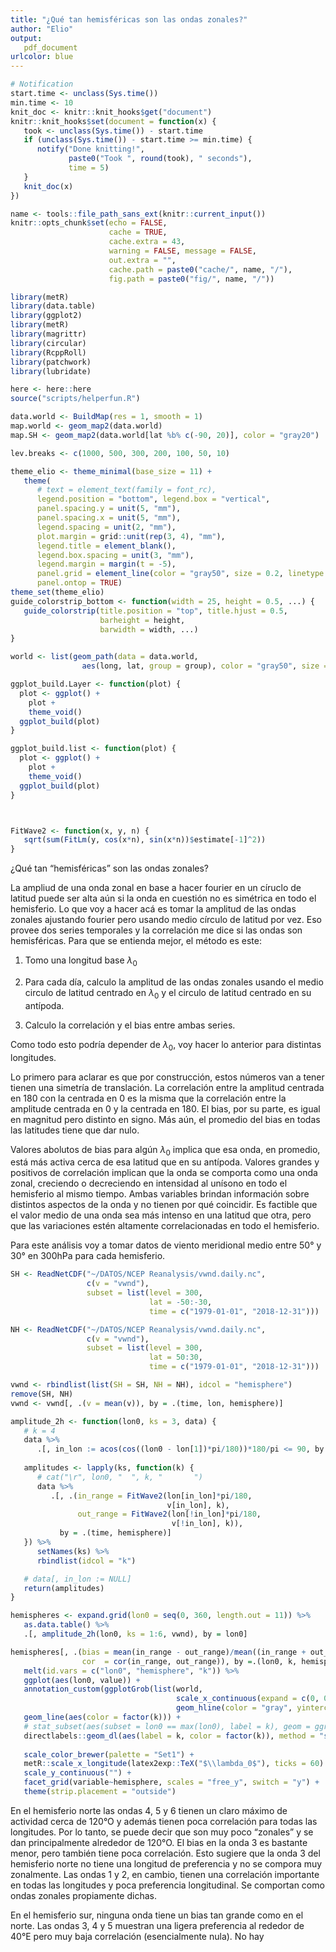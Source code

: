 ```yaml
---
title: "¿Qué tan hemisféricas son las ondas zonales?"
author: "Elio"
output: 
   pdf_document
urlcolor: blue
---
```


```r
# Notification
start.time <- unclass(Sys.time())
min.time <- 10
knit_doc <- knitr::knit_hooks$get("document")
knitr::knit_hooks$set(document = function(x) {
   took <- unclass(Sys.time()) - start.time
   if (unclass(Sys.time()) - start.time >= min.time) {
      notify("Done knitting!", 
             paste0("Took ", round(took), " seconds"),
             time = 5)
   }  
   knit_doc(x)
})

name <- tools::file_path_sans_ext(knitr::current_input())
knitr::opts_chunk$set(echo = FALSE,
                      cache = TRUE,
                      cache.extra = 43, 
                      warning = FALSE, message = FALSE,
                      out.extra = "", 
                      cache.path = paste0("cache/", name, "/"),
                      fig.path = paste0("fig/", name, "/"))

library(metR)
library(data.table)
library(ggplot2)
library(metR)
library(magrittr)
library(circular)
library(RcppRoll)
library(patchwork)
library(lubridate)

here <- here::here
source("scripts/helperfun.R")

data.world <- BuildMap(res = 1, smooth = 1)
map.world <- geom_map2(data.world)
map.SH <- geom_map2(data.world[lat %b% c(-90, 20)], color = "gray20")

lev.breaks <- c(1000, 500, 300, 200, 100, 50, 10)

theme_elio <- theme_minimal(base_size = 11) +
   theme(
      # text = element_text(family = font_rc),
      legend.position = "bottom", legend.box = "vertical",
      panel.spacing.y = unit(5, "mm"),
      panel.spacing.x = unit(5, "mm"),
      legend.spacing = unit(2, "mm"),
      plot.margin = grid::unit(rep(3, 4), "mm"),
      legend.title = element_blank(),
      legend.box.spacing = unit(3, "mm"),
      legend.margin = margin(t = -5),
      panel.grid = element_line(color = "gray50", size = 0.2, linetype = 3),
      panel.ontop = TRUE)
theme_set(theme_elio)
guide_colorstrip_bottom <- function(width = 25, height = 0.5, ...) {
   guide_colorstrip(title.position = "top", title.hjust = 0.5,
                    barheight = height,
                    barwidth = width, ...)
}

world <- list(geom_path(data = data.world,
                aes(long, lat, group = group), color = "gray50", size =0.3))

ggplot_build.Layer <- function(plot) {
  plot <- ggplot() + 
    plot +
    theme_void()
  ggplot_build(plot)
}

ggplot_build.list <- function(plot) {
  plot <- ggplot() + 
    plot +
    theme_void()
  ggplot_build(plot)
}



FitWave2 <- function(x, y, n) {
   sqrt(sum(FitLm(y, cos(x*n), sin(x*n))$estimate[-1]^2))
}

```

¿Qué tan "hemisféricas" son las ondas zonales? 

La ampliud de una onda zonal en base a hacer fourier en un círuclo de latitud puede ser alta aún si la onda en cuestión no es simétrica en todo el hemisferio. Lo que voy a hacer acá es tomar la amplitud de las ondas zonales ajustando fourier pero usando medio círculo de latitud por vez. Eso provee dos series temporales y la correlación me dice si las ondas son hemisféricas. Para que se entienda mejor, el método es este:

1. Tomo una longitud base $\lambda_0$

1. Para cada día, calculo la amplitud de las ondas zonales usando el medio circulo de latitud centrado en $\lambda_0$ y el circulo de latitud centrado en su antípoda. 

1. Calculo la correlación y el bias entre ambas series. 

Como todo esto podría depender de $\lambda_0$, voy hacer lo anterior para distintas longitudes. 

Lo primero para aclarar es que por construcción, estos números van a tener tienen una simetría de translación. La correlación entre la amplitud centrada en 180 con la centrada en 0 es la misma que la correlación entre la amplitude centrada en 0 y la centrada en 180. El bias, por su parte, es igual en magnitud pero distinto en signo. Más aún, el promedio del bias en todas las latitudes tiene que dar nulo.

Valores abolutos de bias para algún $\lambda_0$ implica que esa onda, en promedio, está más activa cerca de esa latitud que en su antípoda. Valores grandes y positivos de correlación implican que la onda se comporta como una onda zonal, creciendo o decreciendo en intensidad al unísono en todo el hemisferio al mismo tiempo. Ambas variables brindan información sobre distintos aspectos de la onda y no tienen por qué coincidir. Es factible que el valor medio de una onda sea más intenso en una latitud que otra, pero que las variaciones estén altamente correlacionadas en todo el hemisferio.  

Para este análisis voy a tomar datos de viento meridional medio entre 50° y 30° en 300hPa para cada hemisferio. 

```r
SH <- ReadNetCDF("~/DATOS/NCEP Reanalysis/vwnd.daily.nc", 
                 c(v = "vwnd"),
                 subset = list(level = 300,
                               lat = -50:-30,
                               time = c("1979-01-01", "2018-12-31")))

NH <- ReadNetCDF("~/DATOS/NCEP Reanalysis/vwnd.daily.nc", 
                 c(v = "vwnd"),
                 subset = list(level = 300,
                               lat = 50:30,
                               time = c("1979-01-01", "2018-12-31")))

vwnd <- rbindlist(list(SH = SH, NH = NH), idcol = "hemisphere")
remove(SH, NH)
vwnd <- vwnd[, .(v = mean(v)), by = .(time, lon, hemisphere)]
```

```r
amplitude_2h <- function(lon0, ks = 3, data) {
   # k = 4
   data %>% 
      .[, in_lon := acos(cos((lon0 - lon[1])*pi/180))*180/pi <= 90, by = lon]
   
   amplitudes <- lapply(ks, function(k) {
      # cat("\r", lon0, "  ", k, "       ")
      data %>% 
         .[, .(in_range = FitWave2(lon[in_lon]*pi/180, 
                                   v[in_lon], k),
               out_range = FitWave2(lon[!in_lon]*pi/180, 
                                    v[!in_lon], k)),
           by = .(time, hemisphere)] 
   }) %>% 
      setNames(ks) %>% 
      rbindlist(idcol = "k")

   # data[, in_lon := NULL]
   return(amplitudes)
}
```

```r
hemispheres <- expand.grid(lon0 = seq(0, 360, length.out = 11)) %>% 
   as.data.table() %>% 
   .[, amplitude_2h(lon0, ks = 1:6, vwnd), by = lon0] 
```


```r
hemispheres[, .(bias = mean(in_range - out_range)/mean((in_range + out_range)/2),
                cor  = cor(in_range, out_range)), by =.(lon0, k, hemisphere)] %>% 
   melt(id.vars = c("lon0", "hemisphere", "k")) %>% 
   ggplot(aes(lon0, value)) +
   annotation_custom(ggplotGrob(list(world, 
                                     scale_x_continuous(expand = c(0, 0)),
                                     geom_hline(color = "gray", yintercept = c(50, 30, -50, -30)) ))) +
   geom_line(aes(color = factor(k))) +
   # stat_subset(aes(subset = lon0 == max(lon0), label = k), geom = ggrepel::GeomTextRepel) +
   directlabels::geom_dl(aes(label = k, color = factor(k)), method = "smart.grid") +
   
   scale_color_brewer(palette = "Set1") +
   metR::scale_x_longitude(latex2exp::TeX("$\\lambda_0$"), ticks = 60) +
   scale_y_continuous("") +
   facet_grid(variable~hemisphere, scales = "free_y", switch = "y") +
   theme(strip.placement = "outside") 
```


En el hemisferio norte las ondas 4, 5 y 6 tienen un claro máximo de actividad cerca de 120°O y además tienen poca correlación para todas las longitudes. Por lo tanto, se puede decir que son muy poco "zonales" y se dan principalmente alrededor de 120°O. El bias en la onda 3 es bastante menor, pero también tiene poca correlación. Esto sugiere que la onda 3 del hemisferio norte no tiene una longitud de preferencia y no se compora muy zonalmente. Las ondas 1 y 2, en cambio, tienen una correlación importante en todas las longitudes y poca preferencia longitudinal. Se comportan como ondas zonales propiamente dichas. 

En el hemisferio sur, ninguna onda tiene un bias tan grande como en el norte. Las ondas 3, 4 y 5 muestran una ligera preferencia al rededor de 40°E pero muy baja correlación (esencialmente nula). No hay 